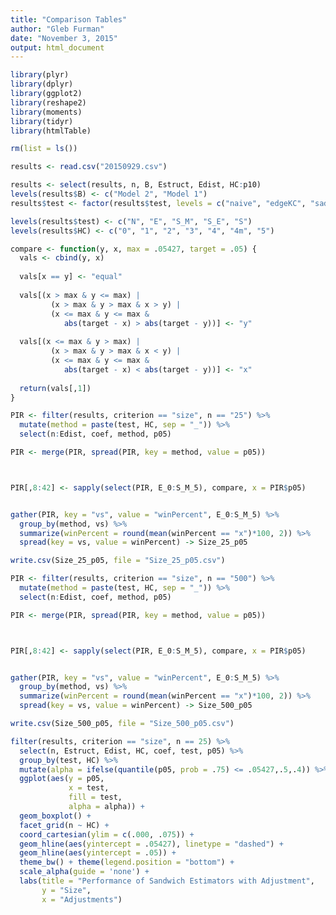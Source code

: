 ```yaml
---
title: "Comparison Tables"
author: "Gleb Furman"
date: "November 3, 2015"
output: html_document
---
```


```r
library(plyr)
library(dplyr)
library(ggplot2)
library(reshape2)
library(moments)
library(tidyr)
library(htmlTable)

rm(list = ls())

results <- read.csv("20150929.csv")

results <- select(results, n, B, Estruct, Edist, HC:p10)
levels(results$B) <- c("Model 2", "Model 1")
results$test <- factor(results$test, levels = c("naive", "edgeKC", "saddle_V1", "saddle_V2", "Satt"))

levels(results$test) <- c("N", "E", "S_M", "S_E", "S")
levels(results$HC) <- c("0", "1", "2", "3", "4", "4m", "5")

compare <- function(y, x, max = .05427, target = .05) {
  vals <- cbind(y, x)
  
  vals[x == y] <- "equal"
  
  vals[(x > max & y <= max) | 
         (x > max & y > max & x > y) | 
         (x <= max & y <= max & 
            abs(target - x) > abs(target - y))] <- "y"
  
  vals[(x <= max & y > max) |
         (x > max & y > max & x < y) |
         (x <= max & y <= max & 
            abs(target - x) < abs(target - y))] <- "x"
 
  return(vals[,1])
}

```

```r
PIR <- filter(results, criterion == "size", n == "25") %>%
  mutate(method = paste(test, HC, sep = "_")) %>%
  select(n:Edist, coef, method, p05)

PIR <- merge(PIR, spread(PIR, key = method, value = p05))



PIR[,8:42] <- sapply(select(PIR, E_0:S_M_5), compare, x = PIR$p05)


gather(PIR, key = "vs", value = "winPercent", E_0:S_M_5) %>%
  group_by(method, vs) %>%
  summarize(winPercent = round(mean(winPercent == "x")*100, 2)) %>%
  spread(key = vs, value = winPercent) -> Size_25_p05

write.csv(Size_25_p05, file = "Size_25_p05.csv")

```

```r
PIR <- filter(results, criterion == "size", n == "500") %>%
  mutate(method = paste(test, HC, sep = "_")) %>%
  select(n:Edist, coef, method, p05)

PIR <- merge(PIR, spread(PIR, key = method, value = p05))



PIR[,8:42] <- sapply(select(PIR, E_0:S_M_5), compare, x = PIR$p05)


gather(PIR, key = "vs", value = "winPercent", E_0:S_M_5) %>%
  group_by(method, vs) %>%
  summarize(winPercent = round(mean(winPercent == "x")*100, 2)) %>%
  spread(key = vs, value = winPercent) -> Size_500_p05

write.csv(Size_500_p05, file = "Size_500_p05.csv")

```

```r

filter(results, criterion == "size", n == 25) %>%
  select(n, Estruct, Edist, HC, coef, test, p05) %>%
  group_by(test, HC) %>%
  mutate(alpha = ifelse(quantile(p05, prob = .75) <= .05427,.5,.4)) %>%
  ggplot(aes(y = p05,
             x = test,
             fill = test,
             alpha = alpha)) +
  geom_boxplot() +
  facet_grid(n ~ HC) +
  coord_cartesian(ylim = c(.000, .075)) + 
  geom_hline(aes(yintercept = .05427), linetype = "dashed") + 
  geom_hline(aes(yintercept = .05)) +
  theme_bw() + theme(legend.position = "bottom") + 
  scale_alpha(guide = 'none') +
  labs(title = "Performance of Sandwich Estimators with Adjustment",
       y = "Size",
       x = "Adjustments")
```